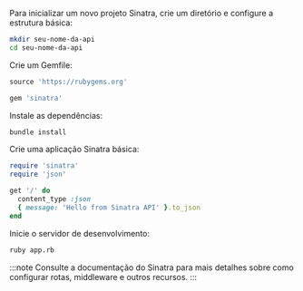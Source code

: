 Para inicializar um novo projeto Sinatra, crie um diretório e configure a estrutura básica:

```bash
mkdir seu-nome-da-api
cd seu-nome-da-api
```

Crie um Gemfile:

```ruby title="Gemfile"
source 'https://rubygems.org'

gem 'sinatra'
```

Instale as dependências:

```bash
bundle install
```

Crie uma aplicação Sinatra básica:

```ruby title="app.rb"
require 'sinatra'
require 'json'

get '/' do
  content_type :json
  { message: 'Hello from Sinatra API' }.to_json
end
```

Inicie o servidor de desenvolvimento:

```bash
ruby app.rb
```

:::note
Consulte a documentação do Sinatra para mais detalhes sobre como configurar rotas, middleware e outros recursos.
:::
